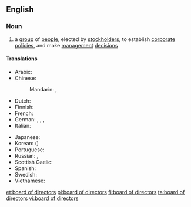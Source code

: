 ==English==
{{wikipedia}}

===Noun===
{{en-noun|head=[[board]] of [[director]]s|boards of directors}}

# a [[group]] of [[people]], elected by [[stockholder]]s, to establish [[corporate]] [[policies]], and make [[management]] [[decision]]s

====Translations====
{{trans-top|group of people elected by stockholders}}
* Arabic: {{t|ar|مجلس إدارة|m|tr=májlis 'idaara}}
* Chinese:
*: Mandarin: {{t|cmn|董事會|sc=Hani}}, {{t+|cmn|董事会|tr=dǒngshìhuì|sc=Hani}}
* Dutch: {{t|nl|raad van bestuur}}
* Finnish: {{t+|fi|hallitus}}
* French: {{t+|fr|conseil d'administration|m}}
* German: {{t+|de|Vorstand|m}}, {{t|de|Direktorium|n}}, {{t|de|Verwaltungsrat|n}}, {{t|de|Board of Directors|n}}
* Italian: {{t|it|consiglio d'amministrazione|m}}
{{trans-mid}}
* Japanese: {{t|ja|取締役会|tr=とりしまりやくかい, torishimariyaku-kai}}
* Korean: {{t|ko|이사회|sc=Hang}} ({{t+|ko|理事會|sc=Hani}})
* Portuguese: {{t+|pt|diretoria|f}}
* Russian: {{t|ru|совет директоров|m|tr=sovét direktoróv}}, {{t+|ru|правление|n|tr=pravlénije}}
* Scottish Gaelic: {{t|gd|bòrd-stiùiridh|m}}
* Spanish: {{t|es|consejo de administración|m}}
* Swedish: {{t+|sv|styrelse|c}}
* Vietnamese: {{t|vi|hội đồng quản trị}}
{{trans-bottom}}

[[et:board of directors]]
[[pl:board of directors]]
[[fi:board of directors]]
[[ta:board of directors]]
[[vi:board of directors]]